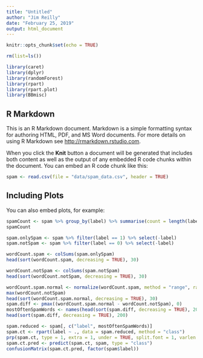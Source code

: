 ```yaml
---
title: "Untitled"
author: "Jim Reilly"
date: "February 25, 2019"
output: html_document
---
```


```r
knitr::opts_chunk$set(echo = TRUE)
```


```r
rm(list=ls())
```


```r
library(caret)
library(dplyr)
library(randomForest)
library(rpart)
library(rpart.plot)
library(BBmisc)
```
## R Markdown

This is an R Markdown document. Markdown is a simple formatting syntax for authoring HTML, PDF, and MS Word documents. For more details on using R Markdown see <http://rmarkdown.rstudio.com>.

When you click the **Knit** button a document will be generated that includes both content as well as the output of any embedded R code chunks within the document. You can embed an R code chunk like this:

```r
spam <- read.csv(file = "data/spam_data.csv", header = TRUE)
```

## Including Plots

You can also embed plots, for example:

```r
spamCount <- spam %>% group_by(label) %>% summarise(count = length(label))
spamCount

spam.onlySpam <- spam %>% filter(label == 1) %>% select(-label)
spam.notSpam <- spam %>% filter(label == 0) %>% select(-label)
```

```r
wordCount.spam <- colSums(spam.onlySpam)
head(sort(wordCount.spam, decreasing = TRUE), 30)
```

```r
wordCount.notSpam <- colSums(spam.notSpam)
head(sort(wordCount.notSpam, decreasing = TRUE), 30)
```



```r
wordCount.spam.normal <- normalize(wordCount.spam, method = "range", range = c(0, max(wordCount.notSpam)))
max(wordCount.notSpam)
head(sort(wordCount.spam.normal, decreasing = TRUE), 30)
spam.diff <- pmax((wordCount.spam.normal - wordCount.notSpam), 0)
mostOftenSpamWords <- names(head(sort(spam.diff, decreasing = TRUE), 200))
head(sort(spam.diff, decreasing = TRUE), 200)
```

```r
spam.reduced <- spam[, c("label", mostOftenSpamWords)]
spam.ct <- rpart(label ~ ., data = spam.reduced, method = "class")
prp(spam.ct, type = 1, extra = 1, under = TRUE, split.font = 1, varlen = -10)
spam.ct.pred <- predict(spam.ct, spam, type = "class")
confusionMatrix(spam.ct.pred, factor(spam$label))
```

